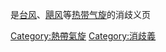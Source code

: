 是[[台风|台风]]、[[飓风|飓风]]等[[热带气旋|热带气旋]]的消歧义页

[[Category:熱帶氣旋|Category:熱帶氣旋]]
[[Category:消歧義|Category:消歧義]]